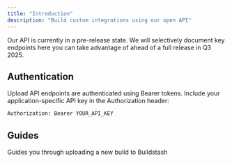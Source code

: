 ```yaml
---
title: "Introduction"
description: "Build custom integrations using our open API"
---
```


<Note>
  Our API is currently in a pre-release state. We will selectively document key endpoints here you can take advantage of ahead of a full release in Q3 2025.
</Note>

## Authentication

Upload API endpoints are authenticated using Bearer tokens. Include your application-specific API key in the Authorization header:

```bash
Authorization: Bearer YOUR_API_KEY
```

## Guides

<Card title="Upload a Build" icon="box" href="https://docs.buildstash.com/api-reference/upload">
  Guides you through uploading a new build to Buildstash
</Card>